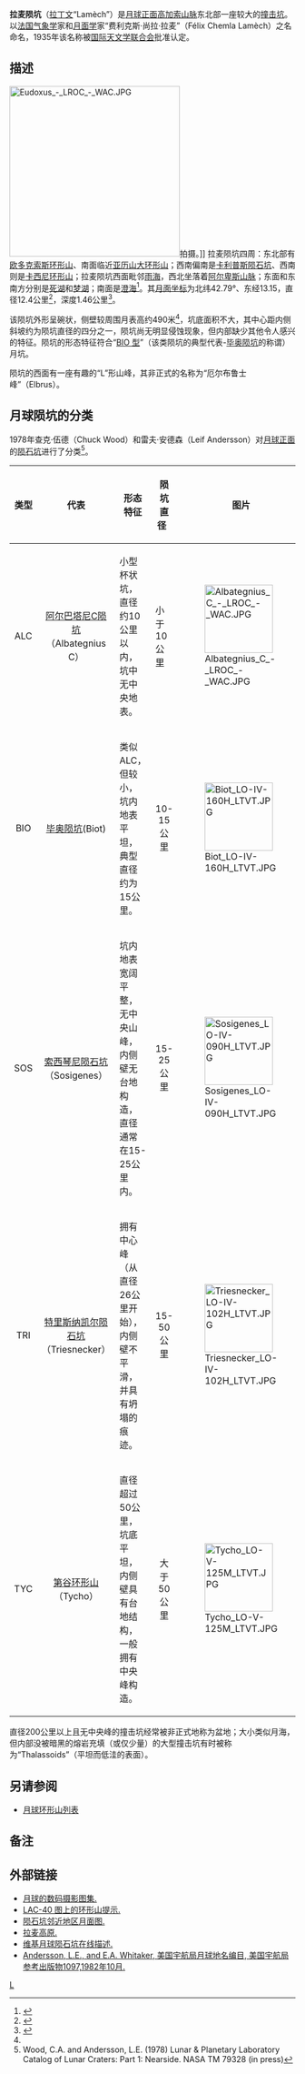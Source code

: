 {{lunar crater data|
 image=Lamech crater 4103 h2.jpg|
 caption=月球轨道器4号拍摄的图像|
 latitude=42.7|
 N_or_S=N|
 longitude=13.1|
 E_or_W=E|
 diameter=13 公里|
 depth=1.5 公里|
 colong=347|
 eponym=费利克斯·尚拉·拉麦|}}

'''拉麦陨坑'''（[[拉丁文|拉丁文]]“Lamèch”）是[[月球正面|月球正面]][[高加索山脉|高加索山脉]]东北部一座较大的[[撞击坑|撞击坑]]。以[[法国|法国]][[气象学|气象学]]家和[[月面学|月面学]]家“费利克斯·尚拉·拉麦”（Félix Chemla Lamèch）之名命名，1935年该名称被[[国际天文学联合会|国际天文学联合会]]批准认定。

==描述==
[[Image:Eudoxus_-_LROC_-_WAC.JPG|300px]]拍摄。]]
拉麦陨坑四周：东北部有[[欧多克索斯环形山|欧多克索斯环形山]]、南面临近[[亚历山大环形山|亚历山大环形山]]；西南偏南是[[卡利普斯陨石坑|卡利普斯陨石坑]]、西南则是[[卡西尼环形山_(月球)|卡西尼环形山]]；拉麦陨坑西面毗邻[[雨海|雨海]]，西北坐落着[[阿尔卑斯山脉|阿尔卑斯山脉]]；东面和东南方分别是[[死湖|死湖]]和[[梦湖|梦湖]]；南面是[[澄海_(月球)|澄海]]<ref>{{Cite web |url=http://planetarynames.wr.usgs.gov/images/Lunar/lac_26_lo.pdf |title=LAC-40 图上的环形山提示 |accessdate=2016-03-31 |archive-date=2013-02-20 |archive-url=https://web.archive.org/web/20130220155158/http://planetarynames.wr.usgs.gov/images/Lunar/lac_26_lo.pdf |dead-url=no }}</ref>。其[[月面坐标|月面坐标]]为北纬42.79°、东经13.15，直径12.4公里<ref name="IAU">{{Cite web |url=http://planetarynames.wr.usgs.gov/Feature/3262 |title=国际天文学联合会编目 |access-date=2016-03-31 |archive-date=2018-06-25 |archive-url=https://web.archive.org/web/20180625161024/https://planetarynames.wr.usgs.gov/Feature/3262 |dead-url=no }}</ref>，深度1.46公里<ref>{{Cite web |url=http://fisherka.csolutionshosting.net/astronote/plan/craterdepth/html/CraterDepthFeatureNameWestfall.html |title=John E. Westfall's Atlas of the Lunar Terminator, Cambridge Univ. Press (2000) |accessdate=2016-03-31 |archive-date=2014-12-18 |archive-url=https://archive.today/20141218234310/http://fisherka.csolutionshosting.net/astronote/plan/craterdepth/html/CraterDepthFeatureNameWestfall.html |dead-url=yes }}</ref>。

该陨坑外形呈碗状，侧壁较周围月表高约490米<ref name="LICD"/>，坑底面积不大，其中心距内侧斜坡约为陨坑直径的四分之一，陨坑尚无明显侵蚀现象，但内部缺少其他令人感兴的特征。陨坑的形态特征符合“[[月球陨石坑#陨石坑分类|BIO 型]]”（该类陨坑的典型代表-[[毕奥陨坑|毕奥陨坑]]的称谓）月坑。

陨坑的西面有一座有趣的“L”形山峰，其非正式的名称为“厄尔布鲁士峰”（Elbrus）。

==月球陨坑的分类==
1978年查克·伍德（Chuck Wood）和雷夫·安德森（Leif Andersson）对[[月球正面|月球正面]]的[[陨石坑|陨石坑]]进行了分类<ref>Wood, C.A. and Andersson, L.E. (1978) Lunar & Planetary Laboratory Catalog of Lunar Craters: Part 1: Nearside. NASA TM 79328 (in press)</ref>。

{| class="wikitable"
! 类型
! 代表
! 形态特征
! 陨坑直径  
! 图片
|-
| align=center | ALC
| align=center | [[阿尔巴塔尼环形山#卫星陨石坑|阿尔巴塔尼C陨坑]]<br>（Albategnius C）
| 小型杯状坑，直径约10公里以内，坑中无中央地表。
| 小于10公里
| [[Image:Albategnius_C_-_LROC_-_WAC.JPG|120px]]
|-
| align=center | BIO
| align=center | [[毕奥陨坑|毕奥陨坑]](Biot) 
| 类似ALC，但较小，坑内地表平坦，典型直径约为15公里。
| align=center | 10-15公里
| [[Image:Biot_LO-IV-160H_LTVT.JPG|120px]]
|-
| align=center | SOS
| align=center | [[索西琴尼陨石坑|索西琴尼陨石坑]]<br>（Sosigenes）
| 坑内地表宽阔平整，无中央山峰，内侧壁无台地构造，直径通常在15-25公里内。
| align=center | 15-25公里
| [[Image:Sosigenes_LO-IV-090H_LTVT.JPG|120px]]
|-
| align=center | TRI
| align=center | [[特里斯纳凯尔陨石坑|特里斯纳凯尔陨石坑]]<br>（Triesnecker）
| 拥有中心峰（从直径26公里开始），内侧壁不平滑，并具有坍塌的痕迹。
| align=center | 15-50公里
| [[Image:Triesnecker_LO-IV-102H_LTVT.JPG|120px]]
|-
| align=center | TYC
| align=center | [[第谷坑|第谷环形山]]（Tycho）
| 直径超过50公里，坑底平坦，内侧壁具有台地结构，一般拥有中央峰构造。
| align=center | 大于50公里
| [[Image:Tycho_LO-V-125M_LTVT.JPG|120px]]
|}
直径200公里以上且无中央峰的撞击坑经常被非正式地称为盆地；大小类似月海，但内部没被暗黑的熔岩充填（或仅少量）的大型撞击坑有时被称为“Thalassoids”（平坦而低洼的表面）。

== 另请参阅==
* [[月球环形山列表|月球环形山列表]]

== 备注 ==
{{references|refs=
<ref name=LICD>月球陨石坑数据库</ref>
}}

==外部链接==
*[http://www.lpi.usra.edu/resources/lunar_orbiter/bin/srch_nam.shtml?Lamech%7C0 月球的数码摄影图集.] {{Wayback|url=http://www.lpi.usra.edu/resources/lunar_orbiter/bin/srch_nam.shtml?Lamech%7C0 |date=20201127014210 }}
*[http://www.lpi.usra.edu/resources/mapcatalog/LAC/lac26/ LAC-40 图上的环形山提示.] {{Wayback|url=http://www.lpi.usra.edu/resources/mapcatalog/LAC/lac26/ |date=20160304075317 }}
*[http://www.lpi.usra.edu/resources/mapcatalog/usgs/I705/ 陨石坑邻近地区月面图.] {{Wayback|url=http://www.lpi.usra.edu/resources/mapcatalog/usgs/I705/ |date=20160304070611 }}
*[http://the-moon.wikispaces.com/LPOD+Jan+23%2C+2008 拉麦高原.] {{Wayback|url=http://the-moon.wikispaces.com/LPOD+Jan+23%2C+2008 |date=20180531195323 }}
*[http://the-moon.wikispaces.com/Lamèch 维基月球陨石坑在线描述.] {{Wayback|url=http://the-moon.wikispaces.com/Lam%C3%A8ch |date=20180530175243 }}
*[http://planet4589.org/astro/lunar/RP-1097.pdf Andersson, L.E., and E.A. Whitaker, 美国宇航局月球地名编目, 美国宇航局参考出版物1097,1982年10月.] {{Wayback|url=http://planet4589.org/astro/lunar/RP-1097.pdf |date=20141006125838 }}

[[Category:月球环形山|L]]
{{月球環形山 (L-N)}}